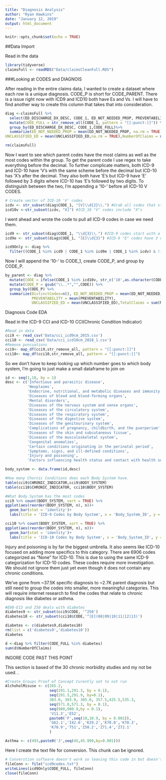 ```yaml
---
title: "Diagnosis Analysis"
author: "Ryan Hawkins"
date: "January 12, 2019"
output: html_document
---
```


```r
knitr::opts_chunk$set(echo = TRUE)
```

##Data Import

Read in the data

```r
library(tidyverse)
claimsFull <- readRDS("Data/claimsCleanFull.RDS")
```

###Looking at CODES and DIAGNOIS

After reading in the entire claims data, I wanted to create a dataset where each row is a unique diagnosis.  CODE_P is short for CODE_PARENT.  There is a issue right now with ICD9 and ICD10 both have Es and Vs.  I will have to find another way to create this column that takes that into consideration.  

```r
diag <-claimsFull %>%
  select(ED_DISCHARGE_DX_DESC, CODE_1, ED_NOT_NEEDED_PROP, PREVENTABILITY,UNCLASSIFIED_ED) %>%
  mutate(CODE_FULL = str_remove_all(CODE_1, pattern = "[[:punct:]]")) %>% #remove decimal but keep all digits
  group_by(ED_DISCHARGE_DX_DESC, CODE_1,CODE_FULL)%>%
  summarize(ED_NOT_NEEDED_PROP = mean(ED_NOT_NEEDED_PROP, na.rm = TRUE), PREVENTABILITY = mean(PREVENTABILITY,na.rm = TRUE),
UNCLASSIFIED_ED = mean(UNCLASSIFIED_ED,na.rm = TRUE),NumberOfClaims = n())

rm(claimsFull)
```

Now I want to see which parent codes have the most claims as well as the most codes within the group. To get the parent code I use regex to take everything before the decimal.  To further complicate matters, both ICD-9 and ICD-10 have 'V's with the same scheme before the decimal but ICD-10 has 'X's after the decimal.  They also both have 'E's but ICD-9 have 'E' followed by 3 digits where ICD-10 has 'E's followed by two digits. To distinguish between the two, I'm appending a '10-' before all ICD-10 V CODES.

```r
# Create vector of ICD-10 'V' codes
icdv <- str_subset(diag$CODE_1, "[V]\\d{2}\\.") #Grab all codes that start with V
icd10v <-str_subset(icdv, "X]") #ICD_10 "V" codes include "X"s

```

I went ahead and wrote the code to pull all ICD-9 codes in case we need them.

```r
icd9 <- str_subset(diag$CODE_1, "\\d{3}\\.") #ICD-9 codes start with a number or a E or a V
icd9e <- str_subset(diag$CODE_1, "[E]\\d{3}") #ICD-9 "E" codes have 3 digits before decimal

icd9Only <- diag %>%
  filter((CODE_1 %in% icd9 | CODE_1 %in% icd9e | CODE_1 %in% icdv) & !(CODE_1 %in% icd10v) & !is.na(ED_NOT_NEEDED_PROP))
```

Now I will append the '10-' to CODE_1, create CODE_P, and group by CODE_P.  

```r
by_parent <- diag %>%
  mutate(CODE = ifelse(CODE_1 %in% icd10v, str_c('10',as.character(CODE_1), sep='-'),as.character(CODE_1))) %>%
  mutate(CODE_P = gsub("\\..*","",CODE)) %>%
  group_by(CODE_P) %>%
  summarize(DistinctCodes=n(), ED_NOT_NEEDED_PROP = mean(ED_NOT_NEEDED_PROP, na.rm = TRUE),
            PREVENTABILITY = mean(PREVENTABILITY),
            UNCLASSIFIED_ED = mean(UNCLASSIFIED_ED),TotalClaims = sum(NumberOfClaims))
```

Diagnosis Code EDA

Read in the ICD-9 CCI and ICD-10 CCI(Chronic Condition Indicator)

```r
#Read in data
cci9 <- read_csv('Data/cci_icd9cm_2015.csv')
cci10 <- read_csv('Data/cci_icd10cm_2018_1.csv')
#Remove puncuations
cci9<- map_df(cci9,str_remove_all, pattern = "[[:punct:]]")
cci10<- map_df(cci10,str_remove_all, pattern = "[[:punct:]]")

```

So we don't have to keep looking up which number goes to which body system, I'm going to just make a small dataframe to join on

```r
id <- seq(1,18, by = 1)
desc <- c('Infectious and parasitic disease',
          'Neoplasms',
          'Endocrine, nutritional, and metabolic diseases and immunity disorders',
          'Diseases of blood and blood-forming organs',
          'Mental disorders',
          'Diseases of the nervous system and sense organs',
          'Diseases of the circulatory system',
          'Diseases of the respiratory system',
          'Diseases of the digestive system',
          'Diseases of the genitourinary system',
          'Complications of pregnancy, childbirth, and the puerperium',
          'Diseases of the skin and subcutaneous tissue',
          'Diseases of the musculoskeletal system',
          'Congenital anomalies',
          'Certain conditions originating in the perinatal period',
          'Symptoms, signs, and ill-defined conditions',
          'Injury and poisoning',
          'Factors influencing health status and contact with health services')

body_system <- data.frame(id,desc)

```


```r

#How many Chornic Conditions does each Body System have.
table(cci9$CHRONIC_INDICATOR,cci9$BODY_SYSTEM)
table(cci10$CHRONIC_INDICATOR, cci10$BODY_SYSTEM)

#What Body System has the most codes
cci9 %>% count(BODY_SYSTEM, sort = TRUE) %>%
ggplot(aes(reorder(BODY_SYSTEM, n), n))+
  geom_bar(stat = 'identity')+
  labs(title = 'ICD-9 Codes by Body System', x = 'Body_System_ID', y = 'Number of Codes')

cci10 %>% count(BODY_SYSTEM, sort = TRUE) %>%
ggplot(aes(reorder(BODY_SYSTEM, n), n))+
  geom_bar(stat = 'identity')+
  labs(title = 'ICD-10 Codes by Body System', x = 'Body_System_ID', y = 'Number of Codes')

```

Injury and poisoning is by far the biggest umbrella.  It also seems like ICD-10 focused on adding more specifics to this category.  There are 6906 codes categorized as "None" for ICD-10.  This is due to using the same ICD-9 categorization for ICD-10 codes. These codes require more investigation.  We should not ignore them just yet even though it does not contain any chronic conditions.

We've gone from ~37.5K specific diagnosis to ~2.7K parent diagnosis but still need to group the codes into smaller, more meaningful categories.  This will require internet research to find the codes that relate to chronic diagnosis like diabetes or asthma.

```r
#E08-E13 and 250 deals with diabetes
diabetes9 <- str_subset(cci9$CODE, '^250')
diabetes10 <- str_subset(cci10$CODE,'^[E](08|09|10|11|12|13)')

diabetes <- c(diabetes9,diabetes10)
rm(list = c('diabetes9','diabetes10'))
diabetes

d <-diag %>% filter(CODE_FULL %in% diabetes)
sum(d$NumberOfClaims)
```



INGORE CODE PAST THIS POINT

This section is based of the 30 chronic morbidity studies and my not be used. .

```r
#Create Groups Proof of Concept Curently set to not run
AlchoholMisuse <- c(265.2,
                    seq(291.1,291.3, by = 0.1),
                    seq(291.5,291.9, by=0.1),
                    303.0, 303.9, 305.0, 357.5,425.5,535.3,
                    seq(571.0,571.3, by = 0.1),
                    seq(980,980.9,by = 0.1),
                    'V11.3','E52',
                    paste0('F',seq(10,10.9, by = 0.001)),
                    'G62.1','I42.6','K29.2','K70.0','K70.3',
                    'K70.9','T51','Z50.2','Z71.4','Z72.1'
                    )

Asthma <- c(493,paste0('J',seq(45,45.999,by=0.001)))
```

Here I create the text file for conversion. This chunk can be ignored.

```r
# Converstion software doesn't work so leaving this code in but doesn't run
fileConn <- file("icd9codes.txt")
writeLines(icd9Only$CODE_FULL, fileConn)
close(fileConn)
```
